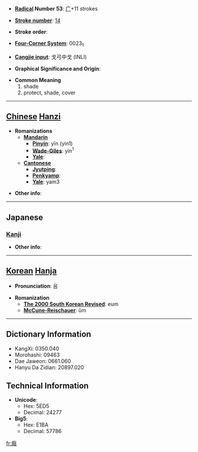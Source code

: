 * '''[[Wiktionary:Chinese radical index| Radical]] Number 53''': [[Wiktionary:Chinese radical index 广|广]]+11 strokes

* '''[[Wiktionary:Chinese total strokes index|Stroke number]]''': [[Wiktionary:Chinese total strokes index 14|14]]

* '''Stroke order''': 

* '''[[Wiktionary:Chinese four corner index|Four-Corner System]]''': 0023<sub>1</sub>

* '''[[Wiktionary:Chinese Cangjie index|Cangjie input]]''': 戈弓中戈 (INLI)

* '''Graphical Significance and Origin''': 

* '''Common Meaning'''
*#shade
*# protect, shade, cover


----

== [[Chinese]] [[Hanzi]] ==

* '''Romanizations'''
** '''[[Mandarin]]'''
*** '''[[Pinyin]]''': yīn (yin1)
*** '''[[Wade-Giles]]''': yin<sup>1</sup>
*** '''[[Yale]]''': 
** '''[[Cantonese]]'''
*** '''[[Jyutping]]''':
*** '''[[Penkyamp]]''': 
*** '''[[Yale]]''': yam3

* '''Other info''': 

----

==Japanese==
===[[Kanji]]===
{{kanji|on readings=[[いん]] (in), [[おん]] (on)
|kun readings=[[おほふ]] (ohofu), [[かばふ]] (kabafu), [[かげ]] (kage)
}}

* '''Other info''':  

----

== [[Korean]] [[Hanja]] ==

* '''Pronunciation''': 음

* '''Romanization'''
** '''[[The 2000 South Korean Revised Romanization|The 2000 South Korean Revised]]''': eum
** '''[[McCune-Reischauer]]''': ŭm

----

== Dictionary Information ==

* KangXi: 0350.040
* Morohashi: 09463
* Dae Jaweon: 0661.060
* Hanyu Da Zidian: 20897.020

== Technical Information ==

* '''Unicode''':
** Hex: 5ED5
** Decimal: 24277
* '''Big5''':
** Hex: E1BA
** Decimal: 57786

[[fr:廕]]